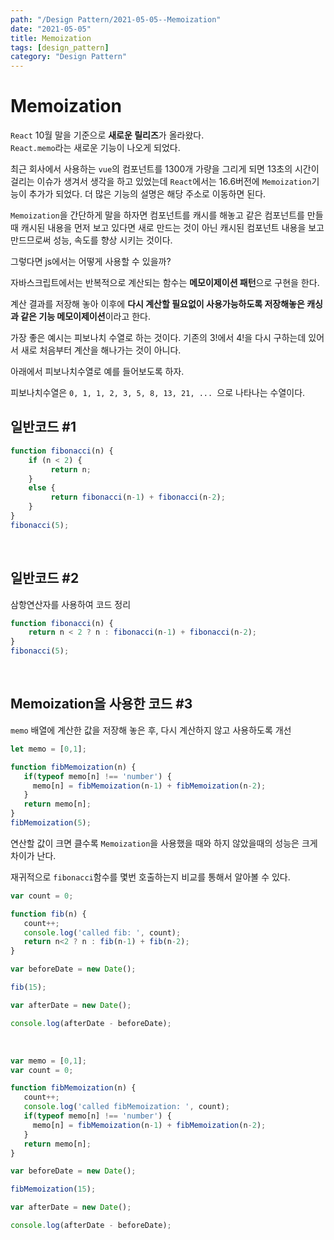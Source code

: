 ---
path: "/Design Pattern/2021-05-05--Memoization"
date: "2021-05-05"
title: Memoization
tags: [design_pattern]
category: "Design Pattern"
---

# Memoization

`React` 10월 말을 기준으로 **새로운 릴리즈**가 올라왔다.
<br/>
`React.memo`라는 새로운 기능이 나오게 되었다.
<br/>

최근 회사에서 사용하는 `vue`의 컴포넌트를 1300개 가량을 그리게 되면 13초의 시간이 걸리는 이슈가 생겨서 생각을 하고 있었는데 `React`에서는 16.6버전에 `Memoization`기능이 추가가 되었다. 더 많은 기능의 설명은 해당 주소로 이동하면 된다.
<br/>

`Memoization`을 간단하게 말을 하자면 컴포넌트를 캐시를 해놓고 같은 컴포넌트를 만들때 캐시된 내용을 먼저 보고 있다면 새로 만드는 것이 아닌 캐시된 컴포넌트 내용을 보고 만드므로써 성능, 속도를 향상 시키는 것이다.
<br/>

그렇다면 js에서는 어떻게 사용할 수 있을까?
<br/>

자바스크립트에서는 반복적으로 계산되는 함수는 **메모이제이션 패턴**으로 구현을 한다.
<br/>

계산 결과를 저장해 놓아 이후에 **다시 계산할 필요없이 사용가능하도록 저장해놓은 캐싱과 같은 기능 메모이제이션**이라고 한다.
<br/>

가장 좋은 예시는 피보나치 수열로 하는 것이다.
기존의 3!에서 4!을 다시 구하는데 있어서 새로 처음부터 계산을 해나가는 것이 아니다.
<br/>

아래에서 피보나치수열로 예를 들어보도록 하자.
<br/>

피보나치수열은 `0, 1, 1, 2, 3, 5, 8, 13, 21, ... `으로 나타나는 수열이다.
<br/>

## 일반코드 \#1

```js
function fibonacci(n) {
    if (n < 2) {
         return n;
    }
    else {
         return fibonacci(n-1) + fibonacci(n-2);
    }
}
fibonacci(5);
```

<br/>

## 일반코드 \#2

삼항연산자를 사용하여 코드 정리

```js
function fibonacci(n) {
    return n < 2 ? n : fibonacci(n-1) + fibonacci(n-2);
}
fibonacci(5);
```

<br/>

## Memoization을 사용한 코드 \#3

`memo` 배열에 계산한 값을 저장해 놓은 후, 다시 계산하지 않고 사용하도록 개선

```js
let memo = [0,1];

function fibMemoization(n) {
   if(typeof memo[n] !== 'number') {
     memo[n] = fibMemoization(n-1) + fibMemoization(n-2);
   }
   return memo[n];
}
fibMemoization(5);
```

연산할 값이 크면 클수록 `Memoization`을 사용했을 때와 하지 않았을때의 성능은 크게 차이가 난다.
<br/>

재귀적으로 `fibonacci`함수를 몇번 호출하는지 비교를 통해서 알아볼 수 있다.
<br/>

```js
var count = 0;

function fib(n) {
   count++;
   console.log('called fib: ', count);
   return n<2 ? n : fib(n-1) + fib(n-2);
}

var beforeDate = new Date();

fib(15);

var afterDate = new Date();

console.log(afterDate - beforeDate);
```

<br/>

```js
var memo = [0,1];
var count = 0;

function fibMemoization(n) {
   count++;
   console.log('called fibMemoization: ', count);
   if(typeof memo[n] !== 'number') {
     memo[n] = fibMemoization(n-1) + fibMemoization(n-2);
   }
   return memo[n];
}

var beforeDate = new Date();

fibMemoization(15);

var afterDate = new Date();

console.log(afterDate - beforeDate);
```

